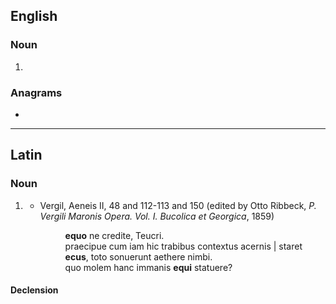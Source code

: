 {{also|écus}}

==English==

===Noun===
{{head|en|noun plural form}}

# {{plural of|ecu|lang=en}}

===Anagrams===
* {{l|en|cues}}

----

==Latin==

===Noun===
{{la-noun|ecus|equī|m|second}}

# {{label|la|probably|_|uncommon}} {{alternative form of|equus|lang=la}}
#* Vergil, Aeneis II, 48 and 112-113 and 150 (edited by Otto Ribbeck, ''P. Vergili Maronis Opera. Vol. I. Bucolica et Georgica'', 1859)
#*: '''equo''' ne credite, Teucri.
#*: praecipue cum iam hic trabibus contextus acernis | staret '''ecus''', toto sonuerunt aethere nimbi.
#*: quo molem hanc immanis '''equi''' statuere?

====Declension====
{{la-decl-2nd|equ|nom_sg=ecus|acc_sg=ecum}}